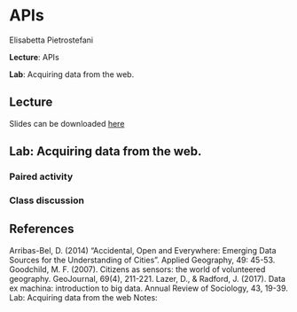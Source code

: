 # APIs

Elisabetta Pietrostefani

**Lecture**: APIs

**Lab**: Acquiring data from the web.

## Lecture

Slides can be downloaded [here](https://github.com/GDSL-UL/wma/raw/main/pdf/lecture_04.pdf)

## Lab: Acquiring data from the web.

### Paired activity

### Class discussion

## References

Arribas-Bel, D. (2014) "Accidental, Open and Everywhere: Emerging Data Sources for the Understanding of Cities". Applied Geography, 49: 45-53. Goodchild, M. F. (2007). Citizens as sensors: the world of volunteered geography. GeoJournal, 69(4), 211-221. Lazer, D., & Radford, J. (2017). Data ex machina: introduction to big data. Annual Review of Sociology, 43, 19-39. Lab: Acquiring data from the web Notes:
